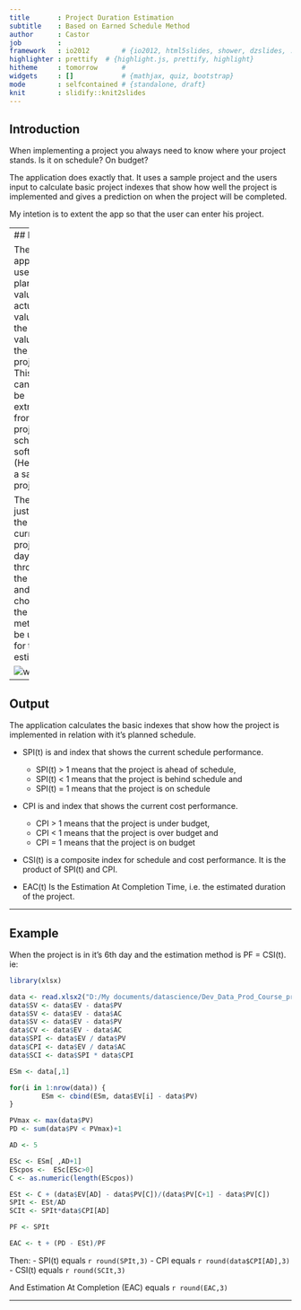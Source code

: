 ```yaml
---
title       : Project Duration Estimation
subtitle    : Based on Earned Schedule Method
author      : Castor
job         : 
framework   : io2012        # {io2012, html5slides, shower, dzslides, ...}
highlighter : prettify  # {highlight.js, prettify, highlight}
hitheme     : tomorrow      # 
widgets     : []            # {mathjax, quiz, bootstrap}
mode        : selfcontained # {standalone, draft}
knit        : slidify::knit2slides
---
```


## Introduction

When implementing a project you always need to know where your project stands. 
Is it on schedule? On budget?

The application does exactly that. It uses a sample project and the users input to calculate basic project indexes that show how well the project is implemented and gives a prediction on when the project will be completed. 

My intetion is to extent the app so that the user can enter his project. 

--- 
## Input

The application uses the planned value, the actual value and the earned value of the project. This data can easilly be extracted from any project scheduling software. (Here I use a sample project)

The user just inputs the current project's day, through the slider and chooses the method to be used for the estimation. 

![width](image.png)

--- 

## Output

The application calculates the basic indexes that show how the project is implemented in relation with it's planned schedule. 

- SPI(t) is and index that shows the current schedule performance. 
    - SPI(t) > 1 means that the project is ahead of schedule, 
    - SPI(t) < 1 means that the project is behind schedule and 
    - SPI(t) = 1 means that the project is on schedule

- CPI is and index that shows the current cost performance. 
    - CPI > 1 means that the project is under budget, 
    - CPI < 1 means that the project is over budget and 
    - CPI = 1 means that the project is on budget

- CSI(t) is a composite index for schedule and cost performance. It is the product of SPI(t) and CPI.

- EAC(t) Is the Estimation At Completion Time, i.e. the estimated duration of the project.

---

## Example
When the project is in it's 6th day and the estimation method is PF = CSI(t). ie:
```r
library(xlsx)

data <- read.xlsx2("D:/My documents/datascience/Dev_Data_Prod_Course_prj/dev.data.prod.course.proj.slidify/EV_input.xlsx",1, header = TRUE, colClasses= c("numeric","numeric","numeric","numeric"))
data$SV <- data$EV - data$PV
data$SV <- data$EV - data$AC
data$SV <- data$EV - data$PV
data$CV <- data$EV - data$AC
data$SPI <- data$EV / data$PV
data$CPI <- data$EV / data$AC
data$SCI <- data$SPI * data$CPI

ESm <- data[,1]

for(i in 1:nrow(data)) {
        ESm <- cbind(ESm, data$EV[i] - data$PV)
}

PVmax <- max(data$PV)
PD <- sum(data$PV < PVmax)+1
```
```r
AD <- 5
```

```r
ESc <- ESm[ ,AD+1]
EScpos <-  ESc[ESc>0]
C <- as.numeric(length(EScpos))

ESt <- C + (data$EV[AD] - data$PV[C])/(data$PV[C+1] - data$PV[C])
SPIt <- ESt/AD
SCIt <- SPIt*data$CPI[AD]
```
```r
PF <- SPIt
```

```r
EAC <- t + (PD - ESt)/PF
```

Then: 
- SPI(t) equals `r round(SPIt,3)`
- CPI equals `r round(data$CPI[AD],3)`
- CSI(t) equals `r round(SCIt,3)`

And Estimation At Completion (EAC) equals `r round(EAC,3)` 

-----------------------------